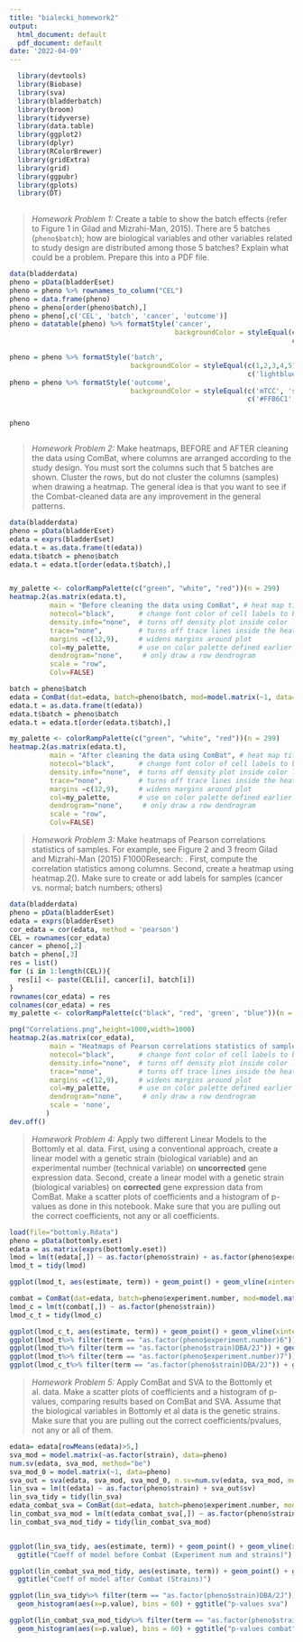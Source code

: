 ---
title: "bialecki_homework2"
output:
  html_document: default
  pdf_document: default
date: '2022-04-09'
---


```{r load}
  library(devtools)
  library(Biobase)
  library(sva)
  library(bladderbatch)
  library(broom)
  library(tidyverse)
  library(data.table)
  library(ggplot2)
  library(dplyr)
  library(RColorBrewer)
  library(gridExtra)
  library(grid)
  library(ggpubr)
  library(gplots)
  library(DT)
 


```

> *Homework Problem 1:*
> Create a table to show the batch effects (refer to Figure 1 in Gilad and Mizrahi-Man, 2015). There are 5 batches (`pheno$batch`); how are biological variables and other variables related to study design are distributed among those 5 batches? Explain what could be a problem. Prepare this into a PDF file.



```{r}

data(bladderdata)
pheno = pData(bladderEset)
pheno = pheno %>% rownames_to_column("CEL") 
pheno = data.frame(pheno)
pheno = pheno[order(pheno$batch),]
pheno = pheno[,c('CEL', 'batch', 'cancer', 'outcome')]
pheno = datatable(pheno) %>% formatStyle('cancer',
                                         backgroundColor = styleEqual(c('Normal', 'Biopsy', 'Cancer'), 
                                                                      c('gray', 'yellow', 'red')))

pheno = pheno %>% formatStyle('batch',
                              backgroundColor = styleEqual(c(1,2,3,4,5), 
                                                           c('lightblue', 'lightgreen', 'lightblue', 'lightgreen', 'lightblue')))
pheno = pheno %>% formatStyle('outcome',
                              backgroundColor = styleEqual(c('mTCC', 'sTCC-CIS', 'sTCC+CIS', 'Normal', 'Biopsy'), 
                                                           c('#FFB6C1', '#8968CD', '#CD9B1D', 'gray', 'yellow')))


pheno



```
> *Homework Problem 2:*
> Make heatmaps, BEFORE and AFTER cleaning the data using ComBat, where columns are arranged according to the study design. You must sort the columns such that 5 batches are shown. Cluster the rows, but do not cluster the columns (samples) when drawing a heatmap. The general idea is that you want to see if the Combat-cleaned data are any improvement in the general patterns.

```{r}
data(bladderdata)
pheno = pData(bladderEset)
edata = exprs(bladderEset)
edata.t = as.data.frame(t(edata))
edata.t$batch = pheno$batch
edata.t = edata.t[order(edata.t$batch),]


my_palette <- colorRampPalette(c("green", "white", "red"))(n = 299)
heatmap.2(as.matrix(edata.t),
          main = "Before cleaning the data using ComBat", # heat map title
          notecol="black",      # change font color of cell labels to black
          density.info="none",  # turns off density plot inside color legend
          trace="none",         # turns off trace lines inside the heat map
          margins =c(12,9),     # widens margins around plot
          col=my_palette,       # use on color palette defined earlier 
          dendrogram="none",     # only draw a row dendrogram
          scale = "row",
          Colv=FALSE)

```

```{r}
batch = pheno$batch
edata = ComBat(dat=edata, batch=pheno$batch, mod=model.matrix(~1, data=pheno), par.prior=TRUE, prior.plots=TRUE)
edata.t = as.data.frame(t(edata))
edata.t$batch = pheno$batch
edata.t = edata.t[order(edata.t$batch),]

my_palette <- colorRampPalette(c("green", "white", "red"))(n = 299)
heatmap.2(as.matrix(edata.t),
          main = "After cleaning the data using ComBat", # heat map title
          notecol="black",      # change font color of cell labels to black
          density.info="none",  # turns off density plot inside color legend
          trace="none",         # turns off trace lines inside the heat map
          margins =c(12,9),     # widens margins around plot
          col=my_palette,       # use on color palette defined earlier
          dendrogram="none",     # only draw a row dendrogram
          scale = "row",
          Colv=FALSE)
```


> *Homework Problem 3:* Make heatmaps of Pearson correlations statistics of samples. For example, 
>see Figure 2 and 3 freom Gilad and Mizrahi-Man (2015) F1000Research: \url{https://f1000research.com/articles/4-121}. First, compute the correlation statistics among columns. Second, create a heatmap using heatmap.2(). Make sure to create 
or add labels for samples (cancer vs. normal; batch numbers; others)

```{r}

data(bladderdata)
pheno = pData(bladderEset)
edata = exprs(bladderEset)
cor_edata = cor(edata, method = 'pearson')
CEL = rownames(cor_edata) 
cancer = pheno[,2]
batch = pheno[,3]
res = list()
for (i in 1:length(CEL)){
  res[i] <- paste(CEL[i], cancer[i], batch[i])
}
rownames(cor_edata) = res
colnames(cor_edata) = res
my_palette <- colorRampPalette(c("black", "red", 'green', "blue"))(n = 299)

png("Correlations.png",height=1000,width=1000)
heatmap.2(as.matrix(cor_edata),
          main = "Heatmaps of Pearson correlations statistics of samples", # heat map title
          notecol="black",      # change font color of cell labels to black
          density.info="none",  # turns off density plot inside color legend
          trace="none",         # turns off trace lines inside the heat map
          margins =c(12,9),     # widens margins around plot
          col=my_palette,       # use on color palette defined earlier
          dendrogram="none",     # only draw a row dendrogram
          scale = 'none',
         )
dev.off()
```

> *Homework Problem 4:*
> Apply two different Linear Models to the Bottomly et al. data. First, using a conventional approach, create a linear model with a genetic strain (biological variable) and an experimental number (technical variable) on **uncorrected** gene expression data. Second, create a linear model with a genetic strain (biological variables) on **corrected** gene expression data from ComBat. Make a scatter plots of coefficients and a histogram of p-values as done in this notebook. Make sure that you are pulling out the correct coefficients, not any or all coefficients. 

```{r}
load(file="bottomly.Rdata")
pheno = pData(bottomly.eset)
edata = as.matrix(exprs(bottomly.eset))
lmod = lm(t(edata[,]) ~ as.factor(pheno$strain) + as.factor(pheno$experiment.number))
lmod_t = tidy(lmod)

ggplot(lmod_t, aes(estimate, term)) + geom_point() + geom_vline(xintercept = 0) + ggtitle("Plot of coefficients (before combat)")

combat = ComBat(dat=edata, batch=pheno$experiment.number, mod=model.matrix(~1, data=pheno), par.prior=TRUE, prior.plots=TRUE)
lmod_c = lm(t(combat[,]) ~ as.factor(pheno$strain))
lmod_c_t = tidy(lmod_c)

ggplot(lmod_c_t, aes(estimate, term)) + geom_point() + geom_vline(xintercept = 0) + ggtitle("Plot of coefficients (after combat)")
ggplot(lmod_t%>% filter(term == "as.factor(pheno$experiment.number)6")) + geom_histogram(aes(x=p.value)) + ggtitle("p-values experiment.number 6")
ggplot(lmod_t%>% filter(term == "as.factor(pheno$strain)DBA/2J")) + geom_histogram(aes(x=p.value)) + ggtitle("p-values strain DBA/2J")
ggplot(lmod_t%>% filter(term == "as.factor(pheno$experiment.number)7")) + geom_histogram(aes(x=p.value)) + ggtitle("p-values experiment.number 7")
ggplot(lmod_c_t%>% filter(term == "as.factor(pheno$strain)DBA/2J")) + geom_histogram(aes(x=p.value)) + ggtitle("p-values strain DBA/2J after combat")
```

> *Homework Problem 5:*
> Apply ComBat and SVA to the Bottomly et al. data. Make a scatter plots of coefficients and a histogram of p-values, comparing results based on ComBat and SVA. Assume that the biological variables in Bottomly et al data is the genetic strains. Make sure that you are pulling out the correct coefficients/pvalues, not any or all of them.

```{r}
edata= edata[rowMeans(edata)>5,]
sva_mod = model.matrix(~as.factor(strain), data=pheno)
num.sv(edata, sva_mod, method="be")
sva_mod_0 = model.matrix(~1, data=pheno)
sva_out = sva(edata, sva_mod, sva_mod_0, n.sv=num.sv(edata, sva_mod, method="be"))
lin_sva = lm(t(edata) ~ as.factor(pheno$strain) + sva_out$sv)
lin_sva_tidy = tidy(lin_sva)
edata_combat_sva = ComBat(dat=edata, batch=pheno$experiment.number, mod=model.matrix(~1, data=pheno), par.prior=TRUE, prior.plots=TRUE)
lin_combat_sva_mod = lm(t(edata_combat_sva[,]) ~ as.factor(pheno$strain))
lin_combat_sva_mod_tidy = tidy(lin_combat_sva_mod)


ggplot(lin_sva_tidy, aes(estimate, term)) + geom_point() + geom_vline(xintercept = 0) + 
  ggtitle("Coeff of model before Combat (Experiment num and strains)")

ggplot(lin_combat_sva_mod_tidy, aes(estimate, term)) + geom_point() + geom_vline(xintercept = 0) + 
  ggtitle("Coeff of model after Combat (Strains)")

ggplot(lin_sva_tidy%>% filter(term == "as.factor(pheno$strain)DBA/2J")) + 
  geom_histogram(aes(x=p.value), bins = 60) + ggtitle("p-values sva")

ggplot(lin_combat_sva_mod_tidy%>% filter(term == "as.factor(pheno$strain)DBA/2J")) + 
  geom_histogram(aes(x=p.value), bins = 60) + ggtitle("p-values combat")

```

